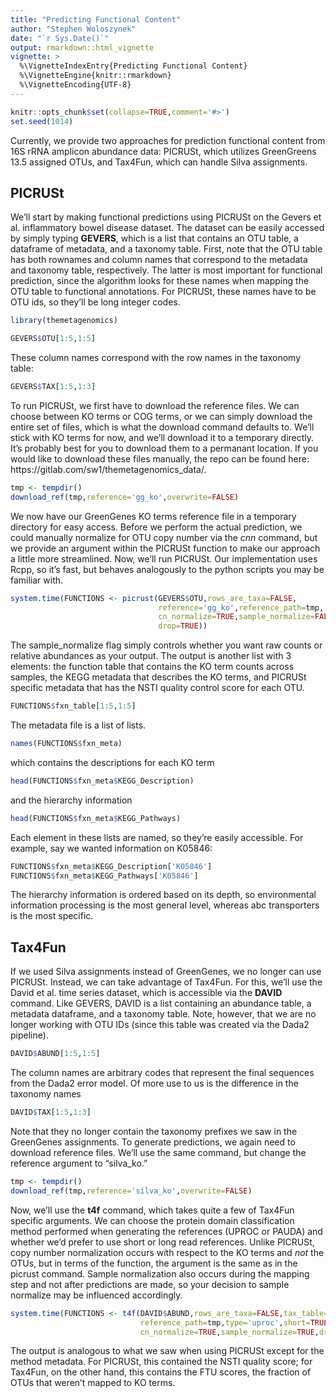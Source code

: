```yaml
---
title: "Predicting Functional Content"
author: "Stephen Woloszynek"
date: "`r Sys.Date()`"
output: rmarkdown::html_vignette
vignette: >
  %\VignetteIndexEntry{Predicting Functional Content}
  %\VignetteEngine{knitr::rmarkdown}
  %\VignetteEncoding{UTF-8}
---
```


```r
knitr::opts_chunk$set(collapse=TRUE,comment='#>')
set.seed(1014)
```

Currently, we provide two approaches for prediction functional content from 16S rRNA amplicon abundance data: PICRUSt, which utilizes GreenGreens 13.5 assigned OTUs, and Tax4Fun, which can handle Silva assignments.

## PICRUSt

We'll start by making functional predictions using PICRUSt on the Gevers et al. inflammatory bowel disease dataset. The dataset can be easily accessed by simply typing **GEVERS**, which is a list that contains an OTU table, a dataframe of metadata, and a taxonomy table. First, note that the OTU table has both rownames and column names that correspond to the metadata and taxonomy table, respectively. The latter is most important for functional prediction, since the algorithm looks for these names when mapping the OTU table to functional annotations. For PICRUSt, these names have to be OTU ids, so they'll be long integer codes.

```r
library(themetagenomics)

GEVERS$OTU[1:5,1:5]
```
These column names correspond with the row names in the taxonomy table:

```r
GEVERS$TAX[1:5,1:3]
```

To run PICRUSt, we first have to download the reference files. We can choose between KO terms or COG terms, or we can simply download the entire set of files, which is what the download command defaults to. We'll stick with KO terms for now, and we'll download it to a temporary directly. It's probably best for you to download them to a permanant location. If you would like to download these files manually, the repo can be found here: https://gitlab.com/sw1/themetagenomics_data/.

```r
tmp <- tempdir()
download_ref(tmp,reference='gg_ko',overwrite=FALSE)
```

We now have our GreenGenes KO terms reference file in a temporary directory for easy access. Before we perform the actual prediction, we could manually normalize for OTU copy number via the *cnn* command, but we provide an argument within the PICRUSt function to make our approach a little more streamlined. Now, we'll run PICRUSt. Our implementation uses Rcpp, so it's fast, but behaves analogously to the python scripts you may be familiar with. 

```r
system.time(FUNCTIONS <- picrust(GEVERS$OTU,rows_are_taxa=FALSE,
                                 reference='gg_ko',reference_path=tmp,
                                 cn_normalize=TRUE,sample_normalize=FALSE,
                                 drop=TRUE))
```

The sample_normalize flag simply controls whether you want raw counts or relative abundances as your output. The output is another list with 3 elements: the function table that contains the KO term counts across samples, the KEGG metadata that describes the KO terms, and PICRUSt specific metadata that has the NSTI quality control score for each OTU.

```r
FUNCTIONS$fxn_table[1:5,1:5]
```

The metadata file is a list of lists.

```r
names(FUNCTIONS$fxn_meta)
```

which contains the descriptions for each KO term

```r
head(FUNCTIONS$fxn_meta$KEGG_Description)
```

and the hierarchy information

```r
head(FUNCTIONS$fxn_meta$KEGG_Pathways)
```

Each element in these lists are named, so they're easily accessible. For example, say we wanted information on K05846:

```r
FUNCTIONS$fxn_meta$KEGG_Description['K05846']
FUNCTIONS$fxn_meta$KEGG_Pathways['K05846']
```
The hierarchy information is ordered based on its depth, so environmental information processing is the most general level, whereas abc transporters is the most specific.

## Tax4Fun

If we used Silva assignments instead of GreenGenes, we no longer can use PICRUSt. Instead, we can take advantage of Tax4Fun. For this, we'll use the David et al. time series dataset, which is accessible via the **DAVID** command. Like GEVERS, DAVID is a list containing an abundance table, a metadata dataframe, and a taxonomy table. Note, however, that we are no longer working with OTU IDs (since this table was created via the Dada2 pipeline).

```r
DAVID$ABUND[1:5,1:5]
```

The column names are arbitrary codes that represent the final sequences from the Dada2 error model. Of more use to us is the difference in the taxonomy names

```r
DAVID$TAX[1:5,1:3]
```

Note that they no longer contain the taxonomy prefixes we saw in the GreenGenes assignments. To generate predictions, we again need to download reference files. We'll use the same command, but change the reference argument to "silva_ko."

```r
tmp <- tempdir()
download_ref(tmp,reference='silva_ko',overwrite=FALSE)
```

Now, we'll use the **t4f** command, which takes quite a few of Tax4Fun specific arguments. We can choose the protein domain classification method performed when generating the references (UPROC or PAUDA) and whether we'd prefer to use short or long read references. Unlike PICRUSt, copy number normalization occurs with respect to the KO terms and *not* the OTUs, but in terms of the function, the argument is the same as in the picrust command. Sample normalization also occurs during the mapping step and not after predictions are made, so your decision to sample normalize may be influenced accordingly. 

```r
system.time(FUNCTIONS <- t4f(DAVID$ABUND,rows_are_taxa=FALSE,tax_table=DAVID$TAX,
                             reference_path=tmp,type='uproc',short=TRUE,
                             cn_normalize=TRUE,sample_normalize=TRUE,drop=TRUE))
```
The output is analogous to what we saw when using PICRUSt except for the method metadata. For PICRUSt, this contained the NSTI quality score; for Tax4Fun, on the other hand, this contains the FTU scores, the fraction of OTUs that weren't mapped to KO terms.
